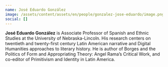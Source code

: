 ```yaml
---
name: José Eduardo González
image: /assets/content/assets/en/people/gonzalez-jose-eduardo/image.png
social: []
---
```

**José Eduardo González** is Associate Professor of Spanish and Ethnic Studies at the University of Nebraska-Lincoln. His research centers on twentieth and twenty-first century Latin American narrative and Digital Humanities approaches to literary history. He is author of Borges and the Politics of Form and Appropriating Theory: Angel Rama’s Critical Work, and co-editor of Primitivism and Identity in Latin America.

